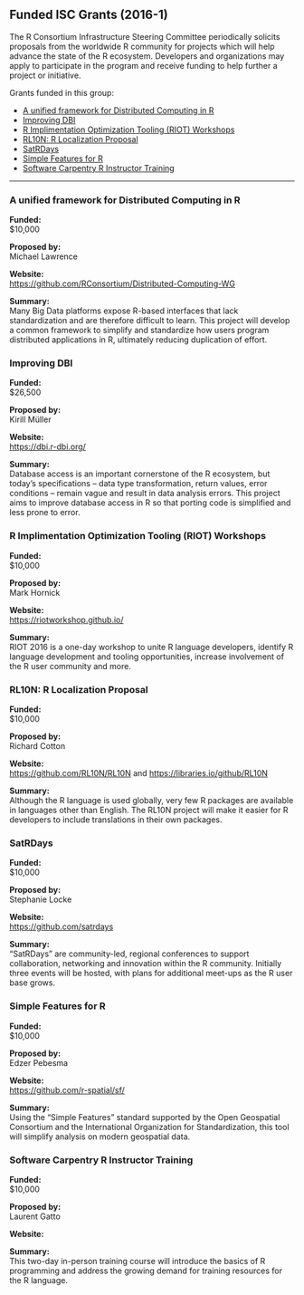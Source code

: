 ## Funded ISC Grants (2016-1)

The R Consortium Infrastructure Steering Committee periodically solicits proposals from the worldwide R community for projects which will help advance the state of the R ecosystem. Developers and organizations may apply to participate in the program and receive funding to help further a project or initiative.

Grants funded in this group:

-   [A unified framework for Distributed Computing in R](#a-unified-framework-for-distributed-computing-in-r)
-   [Improving DBI](#improving-dbi)
-   [R Implimentation Optimization Tooling (RIOT) Workshops](#r-implimentation-optimization-tooling-riot-workshops)
-   [RL10N: R Localization Proposal](#rl10n-r-localization-proposal)
-   [SatRDays](#satrdays)
-   [Simple Features for R](#simple-features-for-r)
-   [Software Carpentry R Instructor Training](#software-carpentry-r-instructor-training)

___

### A unified framework for Distributed Computing in R

**Funded:**  
$10,000

**Proposed by:**  
Michael Lawrence

**Website:**  
[https://github.com/RConsortium/Distributed-Computing-WG](https://github.com/RConsortium/Distributed-Computing-WG)

**Summary:**  
Many Big Data platforms expose R-based interfaces that lack standardization and are therefore difficult to learn. This project will develop a common framework to simplify and standardize how users program distributed applications in R, ultimately reducing duplication of effort.

### Improving DBI

**Funded:**  
$26,500

**Proposed by:**  
Kirill Müller

**Website:**  
[https://dbi.r-dbi.org/](https://dbi.r-dbi.org/)

**Summary:**  
Database access is an important cornerstone of the R ecosystem, but today's specifications – data type transformation, return values, error conditions – remain vague and result in data analysis errors. This project aims to improve database access in R so that porting code is simplified and less prone to error.

### R Implimentation Optimization Tooling (RIOT) Workshops

**Funded:**  
$10,000

**Proposed by:**  
Mark Hornick

**Website:**  
[https://riotworkshop.github.io/](https://riotworkshop.github.io/)

**Summary:**  
RIOT 2016 is a one-day workshop to unite R language developers, identify R language development and tooling opportunities, increase involvement of the R user community and more.

### RL10N: R Localization Proposal

**Funded:**  
$10,000

**Proposed by:**  
Richard Cotton

**Website:**  
[https://github.com/RL10N/RL10N](https://github.com/RL10N/RL10N) and [https://libraries.io/github/RL10N](https://libraries.io/github/RL10N)

**Summary:**  
Although the R language is used globally, very few R packages are available in languages other than English. The RL10N project will make it easier for R developers to include translations in their own packages.

### SatRDays

**Funded:**  
$10,000

**Proposed by:**  
Stephanie Locke

**Website:**  
[https://github.com/satrdays](https://github.com/satrdays)

**Summary:**  
“SatRDays” are community-led, regional conferences to support collaboration, networking and innovation within the R community. Initially three events will be hosted, with plans for additional meet-ups as the R user base grows.

### Simple Features for R

**Funded:**  
$10,000

**Proposed by:**  
Edzer Pebesma

**Website:**  
[https://github.com/r-spatial/sf/](https://github.com/r-spatial/sf/)

**Summary:**  
Using the “Simple Features” standard supported by the Open Geospatial Consortium and the International Organization for Standardization, this tool will simplify analysis on modern geospatial data.

### Software Carpentry R Instructor Training

**Funded:**  
$10,000

**Proposed by:**  
Laurent Gatto

**Website:**  

**Summary:**  
This two-day in-person training course will introduce the basics of R programming and address the growing demand for training resources for the R language.